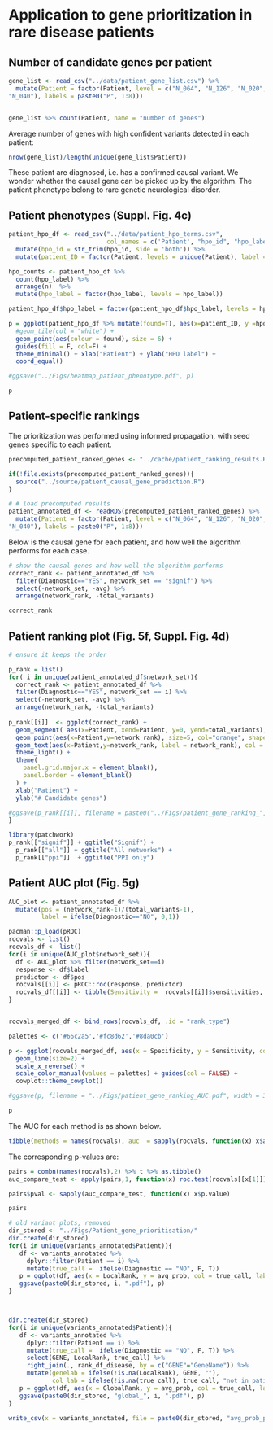 # Application to gene prioritization in rare disease patients

## Number of candidate genes per patient
```r
gene_list <- read_csv("../data/patient_gene_list.csv") %>%
  mutate(Patient = factor(Patient, level = c("N_064", "N_126", "N_020", "N_026", "N_003", "N_129", "N_007", 
"N_040"), labels = paste0("P", 1:8)))


gene_list %>% count(Patient, name = "number of genes")
```

Average number of genes with high confident variants detected in each patient:

```r
nrow(gene_list)/length(unique(gene_list$Patient))
```


These patient are diagnosed, i.e. has a confirmed causal variant. We wonder whether the causal gene can be picked up by the algorithm. The patient phenotype belong to rare genetic neurological disorder. 

## Patient phenotypes (Suppl. Fig. 4c)
```r
patient_hpo_df <- read_csv("../data/patient_hpo_terms.csv", 
                           col_names = c('Patient', "hpo_id", "hpo_label"), skip = 1) %>%
  mutate(hpo_id = str_trim(hpo_id, side = 'both')) %>%
  mutate(patient_ID = factor(Patient, levels = unique(Patient), label = paste0("P", 1:length(unique(Patient)))))

hpo_counts <- patient_hpo_df %>%
  count(hpo_label) %>%
  arrange(n)  %>%
  mutate(hpo_label = factor(hpo_label, levels = hpo_label))

patient_hpo_df$hpo_label = factor(patient_hpo_df$hpo_label, levels = hpo_counts$hpo_label)

p = ggplot(patient_hpo_df %>% mutate(found=T), aes(x=patient_ID, y =hpo_label, fill = found)) + 
  #geom_tile(col = "white") + 
  geom_point(aes(colour = found), size = 6) +
  guides(fill = F, col=F) + 
  theme_minimal() + xlab("Patient") + ylab("HPO label") +
  coord_equal()

#ggsave("../Figs/heatmap_patient_phenotype.pdf", p)

p
```

## Patient-specific rankings

The prioritization was performed using informed propagation, with seed genes specific to each patient.

```r
precomputed_patient_ranked_genes <- "../cache/patient_ranking_results.RDS"

if(!file.exists(precomputed_patient_ranked_genes)){
  source("../source/patient_causal_gene_prediction.R")
}

# # load precomputed results
patient_annotated_df <- readRDS(precomputed_patient_ranked_genes) %>%
  mutate(Patient = factor(Patient, level = c("N_064", "N_126", "N_020", "N_026", "N_003", "N_129", "N_007", 
"N_040"), labels = paste0("P", 1:8)))
```


Below is the causal gene for each patient, and how well the algorithm performs for each case.

```r
# show the causal genes and how well the algorithm performs
correct_rank <- patient_annotated_df %>% 
  filter(Diagnostic=="YES", network_set == "signif") %>%
  select(-network_set, -avg) %>% 
  arrange(network_rank, -total_variants)

correct_rank
```


## Patient ranking plot (Fig. 5f, Suppl. Fig. 4d)

```r
# ensure it keeps the order 

p_rank = list()
for( i in unique(patient_annotated_df$network_set)){
  correct_rank <- patient_annotated_df %>% 
  filter(Diagnostic=="YES", network_set == i) %>%
  select(-network_set, -avg) %>% 
  arrange(network_rank, -total_variants)
  
p_rank[[i]]  <- ggplot(correct_rank) +
  geom_segment( aes(x=Patient, xend=Patient, y=0, yend=total_variants), color="grey", size = 4) +
  geom_point(aes(x=Patient,y=network_rank), size=5, col="orange", shape = 15) +
  geom_text(aes(x=Patient,y=network_rank, label = network_rank), col = "white", fontface = "bold")+
  theme_light() +
  theme(
    panel.grid.major.x = element_blank(),
    panel.border = element_blank()
  ) +
  xlab("Patient") +
  ylab("# Candidate genes")

#ggsave(p_rank[[i]], filename = paste0("../Figs/patient_gene_ranking_",i,".pdf"), width = 2.5, height = 3)
}

library(patchwork)
p_rank[["signif"]] + ggtitle("Signif") +
  p_rank[["all"]] + ggtitle("All networks") +  
  p_rank[["ppi"]]  + ggtitle("PPI only")
```

## Patient AUC plot (Fig. 5g)

```r
AUC_plot <- patient_annotated_df %>%
  mutate(pos = (network_rank-1)/(total_variants-1), 
         label = ifelse(Diagnostic=="NO", 0,1))

pacman::p_load(pROC)
rocvals <- list()
rocvals_df <- list()
for(i in unique(AUC_plot$network_set)){
  df <- AUC_plot %>% filter(network_set==i)
  response <- df$label
  predictor <- df$pos
  rocvals[[i]] <- pROC::roc(response, predictor)
  rocvals_df[[i]] <- tibble(Sensitivity =  rocvals[[i]]$sensitivities, Specificity = rocvals[[i]]$specificities)
}


rocvals_merged_df <- bind_rows(rocvals_df, .id = "rank_type")

palettes <- c('#66c2a5','#fc8d62','#8da0cb')

p <- ggplot(rocvals_merged_df, aes(x = Specificity, y = Sensitivity, col = rank_type)) + 
  geom_line(size=2) + 
  scale_x_reverse() + 
  scale_color_manual(values = palettes) + guides(col = FALSE) +
  cowplot::theme_cowplot()

#ggsave(p, filename = "../Figs/patient_gene_ranking_AUC.pdf", width = 3, height = 3)

p
```

The AUC for each method is as shown below.

```r
tibble(methods = names(rocvals), auc  = sapply(rocvals, function(x) x$auc))
```

The corresponding p-values are:

```r
pairs = combn(names(rocvals),2) %>% t %>% as.tibble()
auc_compare_test <- apply(pairs,1, function(x) roc.test(rocvals[[x[1]]], rocvals[[x[2]]], ))

pairs$pval <- sapply(auc_compare_test, function(x) x$p.value)

pairs
```


```r

# old variant plots, removed
dir_stored <- "../Figs/Patient_gene_prioritisation/"
dir.create(dir_stored)
for(i in unique(variants_annotated$Patient)){
   df <- variants_annotated %>% 
     dplyr::filter(Patient == i) %>% 
     mutate(true_call =  ifelse(Diagnostic == "NO", F, T))
   p = ggplot(df, aes(x = LocalRank, y = avg_prob, col = true_call, label = GENE)) + geom_point() + ggrepel::geom_label_repel() + ggtitle(i)
   ggsave(paste0(dir_stored, i, ".pdf"), p)
}



dir.create(dir_stored)
for(i in unique(variants_annotated$Patient)){
   df <- variants_annotated %>% 
     dplyr::filter(Patient == i) %>% 
     mutate(true_call =  ifelse(Diagnostic == "NO", F, T)) %>%
     select(GENE, LocalRank, true_call) %>%
     right_join(., rank_df_disease, by = c("GENE"="GeneName")) %>%
     mutate(genelab = ifelse(!is.na(LocalRank), GENE, ""),
            col_lab = ifelse(!is.na(true_call), true_call, "not in patient"))
   p = ggplot(df, aes(x = GlobalRank, y = avg_prob, col = true_call, label = genelab)) + geom_point() + ggrepel::geom_label_repel() + ggtitle(i)
   ggsave(paste0(dir_stored, "global_", i, ".pdf"), p)
}

write_csv(x = variants_annotated, file = paste0(dir_stored, "avg_prob_patients.csv"))
```



